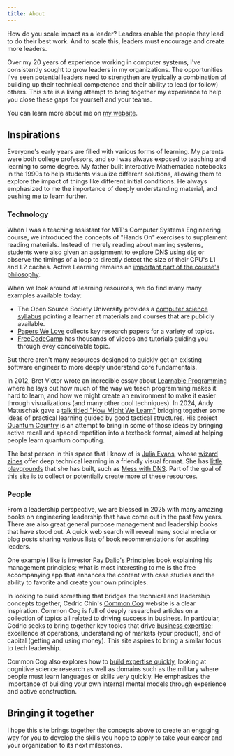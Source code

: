 ```yaml
---
title: About
---
```


How do you scale impact as a leader? Leaders enable the people they lead to
do their best work. And to scale this, leaders must encourage and create
more leaders.

Over my 20 years of experience working in computer systems, I've consistently
sought to grow leaders in my organizations. The opportunities
I've seen potential leaders need to strengthen are typically a combination of
building up their technical competence and their ability to lead (or follow) others.
This site is a living attempt to bring together my experience to help you
close these gaps for yourself and your teams.

You can learn more about me on [my website](https://www.emilsit.net/).

## Inspirations

Everyone's early years are filled with various forms of learning. My parents
were both college professors, and so I was always exposed to teaching
and learning to some degree.  My father built interactive Mathematica notebooks
in the 1990s to help students visualize different solutions, allowing them to
explore the impact of things like different initial conditions. He always
emphasized to me the importance of deeply understanding material, and pushing me
to learn further.

### Technology

When I was a teaching assistant for MIT's Computer Systems Engineering course,
we introduced the concepts of "Hands On" exercises to supplement reading
materials. Instead of merely reading about naming systems, students were also
given an assignment to explore [DNS using
`dig`](https://web.mit.edu/6.033/2018/wwwdocs/assignments/handson-dns.shtml) or
observe the timings of a loop to directly detect the size of their CPU's L1 and
L2 caches.  Active Learning remains an [important part of the course's
philosophy](https://www.youtube.com/watch?v=r2_-2KW76ec).

When we look around at learning resources, we do find many many
examples available today:
- The Open Source Society University provides a [computer science
  syllabus](https://github.com/ossu/computer-science) pointing a learner at
  materials and courses that are publicly available.
- [Papers We Love](https://github.com/papers-we-love/papers-we-love) collects key
  research papers for a variety of topics.
- [FreeCodeCamp](https://www.freecodecamp.org) has thousands of videos and
  tutorials guiding you through evey conceivable topic.

But there aren't many resources designed to quickly get an existing
software engineer to more deeply understand core fundamentals.

In 2012, Bret Victor wrote an incredible essay about [Learnable
Programming](https://worrydream.com/LearnableProgramming/) where he lays out how
much of the way we teach programming makes it hard to learn, and how we might
create an environment to make it easier through visualizations (and many other 
cool techniques).  In 2024, Andy Matuschak gave a [talk titled "How Might We
Learn"](https://andymatuschak.org/hmwl/) bridging together some ideas of
practical learning guided by good tactical structures. His project [Quantum
Country](https://quantum.country) is an attempt to bring in some of those ideas
by bringing active recall and spaced repetition into a textbook format, aimed at
helping people learn quantum computing.

The best person in this space that I know of is [Julia Evans](https://jvns.ca),
whose [wizard zines](https://wizardzines.com) offer deep technical learning in a
friendly visual format. She has [little
playgrounds](https://wizardzines.com/#experiments) that she has built, such as
[Mess with DNS](https://www.messwithdns.net). Part of the goal of this site is
to collect or potentially create more of these resources.

### People

From a leadership perspective, we are blessed in 2025 with many amazing books on
engineering leadership that have come out in the past few years. There are also
great general purpose management and leadership books that have stood out. A quick web
search will reveal many social media or blog posts sharing various lists of book
recommendations for aspiring leaders.

One example I like is investor [Ray Dalio's Principles](https://principles.com/)
book explaining his management principles; what is most interesting to me is the
free accompanying app that enhances the content with case studies and the
ability to favorite and create your own principles.

In looking to build something that bridges the technical and leadership concepts
together, Cedric Chin's [Common Cog](https://commoncog.com/) website is
a clear inspiration. Common Cog is full of deeply researched articles on a collection of topics
all related to driving success in business. In particular, Cedric seeks to bring
together key topics that drive [business
expertise](https://commoncog.com/business-expertise/): excellence at operations,
understanding of markets (your product), and of capital (getting and using
money). This site aspires to bring a similar focus to tech leadership.

Common Cog also explores how to [build expertise quickly](https://commoncog.com/expertise/),
looking at cognitive science research as well as domains such as the
military where people must learn languages or skills very quickly. He
emphasizes the importance of building your own internal mental models
through experience and active construction.

## Bringing it together

I hope this site brings together the concepts above to create an engaging
way for you to develop the skills you hope to apply to take your career
and your organization to its next milestones.
